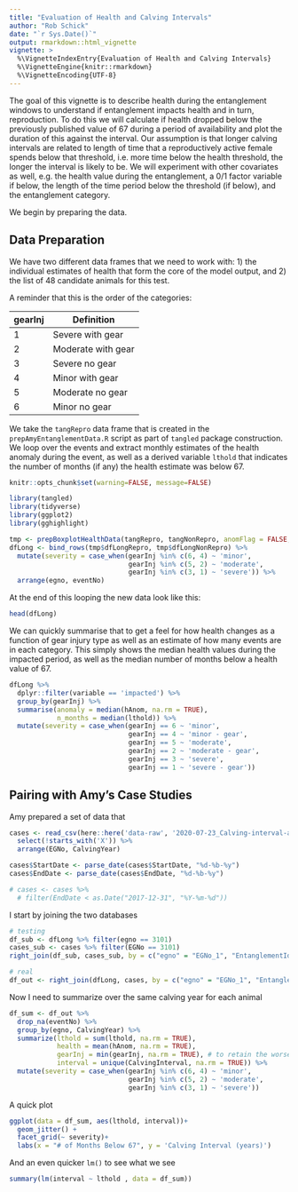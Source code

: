 ```yaml
---
title: "Evaluation of Health and Calving Intervals"
author: "Rob Schick"
date: "`r Sys.Date()`"
output: rmarkdown::html_vignette
vignette: >
  %\VignetteIndexEntry{Evaluation of Health and Calving Intervals}
  %\VignetteEngine{knitr::rmarkdown}
  %\VignetteEncoding{UTF-8}
---
```


The goal of this vignette is to describe health during the entanglement windows to understand if entanglement impacts health and in turn, reproduction. To do this we will calculate if health dropped below the previously published value of 67 during a period of availability and plot the duration of this against the interval. Our assumption is that longer calving intervals are related to length of time that a reproductively active female spends below that threshold, i.e. more time below the health threshold, the longer the interval is likely to be. We will experiment with other covariates as well, e.g. the health value during the entanglement, a 0/1 factor variable if below, the length of the time period below the threshold (if below), and the entanglement category.

We begin by preparing the data.

## Data Preparation
We have two different data frames that we need to work with: 1) the individual estimates of health that form the core of the model output, and 2) the list of 48 candidate animals for this test.

A reminder that this is the order of the categories:

gearInj | Definition
-----------|----------
1 | Severe with gear
2 | Moderate with gear
3 | Severe no gear
4 | Minor with gear
5 | Moderate no gear
6 | Minor no gear

We take the `tangRepro` data frame that is created in the `prepAmyEntanglementData.R` script as part of `tangled` package construction. We loop over the events and extract monthly estimates of the health anomaly during the event, as well as a derived variable `lthold` that indicates the number of months (if any) the health estimate was below 67. 

```r
knitr::opts_chunk$set(warning=FALSE, message=FALSE)

library(tangled)
library(tidyverse)
library(ggplot2)
library(gghighlight)
```


```r
tmp <- prepBoxplotHealthData(tangRepro, tangNonRepro, anomFlag = FALSE, thold = 67)
dfLong <- bind_rows(tmp$dfLongRepro, tmp$dfLongNonRepro) %>% 
  mutate(severity = case_when(gearInj %in% c(6, 4) ~ 'minor',
                              gearInj %in% c(5, 2) ~ 'moderate',
                              gearInj %in% c(3, 1) ~ 'severe')) %>% 
  arrange(egno, eventNo)
```

At the end of this looping the new data look like this:

```r
head(dfLong)
```

We can quickly summarise that to get a feel for how health changes as a function of gear injury type as well as an estimate of how many events are in each category. This simply shows the median health values during the impacted period, as well as the median number of months below a health value of 67.

```r
dfLong %>% 
  dplyr::filter(variable == 'impacted') %>% 
  group_by(gearInj) %>% 
  summarise(anomaly = median(hAnom, na.rm = TRUE),
            n_months = median(lthold)) %>% 
  mutate(severity = case_when(gearInj == 6 ~ 'minor',
                              gearInj == 4 ~ 'minor - gear',
                              gearInj == 5 ~ 'moderate',
                              gearInj == 2 ~ 'moderate - gear',
                              gearInj == 3 ~ 'severe',
                              gearInj == 1 ~ 'severe - gear'))
```

## Pairing with Amy's Case Studies

Amy prepared a set of data that 

```r
cases <- read_csv(here::here('data-raw', '2020-07-23_Calving-interval-analysis_Case-Study_all-cases.csv')) %>% 
  select(!starts_with('X')) %>% 
  arrange(EGNo, CalvingYear)

cases$StartDate <- parse_date(cases$StartDate, "%d-%b-%y")
cases$EndDate <- parse_date(cases$EndDate, "%d-%b-%y")

# cases <- cases %>% 
  # filter(EndDate < as.Date("2017-12-31", "%Y-%m-%d"))
```

I start by joining the two databases

```r
# testing
df_sub <- dfLong %>% filter(egno == 3101)
cases_sub <- cases %>% filter(EGNo == 3101)
right_join(df_sub, cases_sub, by = c("egno" = "EGNo_1", "EntanglementId" = "EntanglementID"))

# real
df_out <- right_join(dfLong, cases, by = c("egno" = "EGNo_1", "EntanglementId" = "EntanglementID")) 
```

Now I need to summarize over the same calving year for each animal

```r
df_sum <- df_out %>% 
  drop_na(eventNo) %>% 
  group_by(egno, CalvingYear) %>% 
  summarize(lthold = sum(lthold, na.rm = TRUE),
            health = mean(hAnom, na.rm = TRUE),
            gearInj = min(gearInj, na.rm = TRUE), # to retain the worse event when there are multiple groupings
            interval = unique(CalvingInterval, na.rm = TRUE)) %>% 
  mutate(severity = case_when(gearInj %in% c(6, 4) ~ 'minor',
                              gearInj %in% c(5, 2) ~ 'moderate',
                              gearInj %in% c(3, 1) ~ 'severe'))
```

A quick plot

```r
ggplot(data = df_sum, aes(lthold, interval))+
  geom_jitter() +
  facet_grid(~ severity)+
  labs(x = "# of Months Below 67", y = 'Calving Interval (years)')
```

And an even quicker `lm()` to see what we see

```r
summary(lm(interval ~ lthold , data = df_sum))
```

